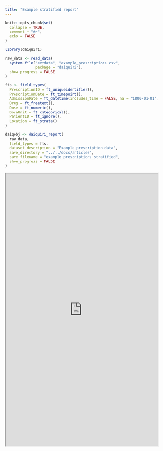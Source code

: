```yaml
---
title: "Example stratified report"
---
```


```r
knitr::opts_chunk$set(
  collapse = TRUE,
  comment = "#>",
  echo = FALSE
)
```

```r
library(daiquiri)
```

```r
raw_data <- read_data(
  system.file("extdata", "example_prescriptions.csv",
              package = "daiquiri"),
  show_progress = FALSE
)

fts <- field_types(
  PrescriptionID = ft_uniqueidentifier(),
  PrescriptionDate = ft_timepoint(),
  AdmissionDate = ft_datetime(includes_time = FALSE, na = "1800-01-01"),
  Drug = ft_freetext(),
  Dose = ft_numeric(),
  DoseUnit = ft_categorical(),
  PatientID = ft_ignore(),
  Location = ft_strata()
)

daiqobj <- daiquiri_report(
  raw_data,
  field_types = fts,
  dataset_description = "Example prescription data",
  save_directory = "../../docs/articles",
  save_filename = "example_prescriptions_stratified",
  show_progress = FALSE
)

```

```{=html}
<iframe src="https://ropensci.github.io/daiquiri/articles/example_prescriptions_stratified.html" width="100%" height="900">
</iframe>
```

